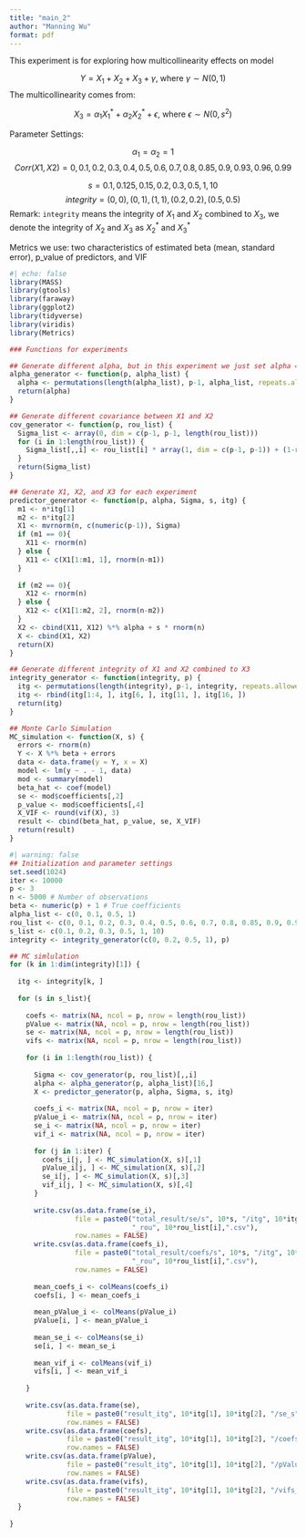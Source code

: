 ```yaml
---
title: "main_2"
author: "Manning Wu"
format: pdf
---
```


This experiment is for exploring how multicollinearity effects on model

$$Y = X_1 + X_2 + X_3 + \gamma \text{, where } \gamma \sim N(0, 1)$$
The multicollinearity comes from:

$$X_3 = \alpha_1X_1^* + \alpha_2X_2^* + \epsilon \text{, where } \epsilon \sim N(0, s^2)$$

Parameter Settings:

$$\alpha_1 = \alpha_2 = 1$$
$$Corr(X1, X2) = 0, 0.1, 0.2, 0.3, 0.4, 0.5, 0.6, 0.7, 0.8, 0.85, 0.9, 0.93, 0.96, 0.99$$

$$s = 0.1, 0.125, 0.15, 0.2, 0.3, 0.5, 1, 10$$
$$integrity = (0, 0), (0, 1), (1, 1), (0.2, 0.2), (0.5, 0.5)$$
Remark: `integrity` means the integrity of $X_1$ and $X_2$ combined to $X_3$, we denote the integrity of $X_2$ and $X_3$ as $X_2^*$ and $X_3^*$ 

Metrics we use: two characteristics of estimated beta (mean, standard error), p_value of predictors, and VIF 

```r
#| echo: false
library(MASS)
library(gtools)
library(faraway)
library(ggplot2)
library(tidyverse)
library(viridis)
library(Metrics)
```

```r
### Functions for experiments

## Generate different alpha, but in this experiment we just set alpha = c(1, 1)
alpha_generator <- function(p, alpha_list) {
  alpha <- permutations(length(alpha_list), p-1, alpha_list, repeats.allowed = TRUE)
  return(alpha)
}

## Generate different covariance between X1 and X2
cov_generator <- function(p, rou_list) {
  Sigma_list <- array(0, dim = c(p-1, p-1, length(rou_list)))
  for (i in 1:length(rou_list)) {
    Sigma_list[,,i] <- rou_list[i] * array(1, dim = c(p-1, p-1)) + (1-rou_list[i]) * diag(p-1)
  }
  return(Sigma_list)
}

## Generate X1, X2, and X3 for each experiment
predictor_generator <- function(p, alpha, Sigma, s, itg) {
  m1 <- n*itg[1]
  m2 <- n*itg[2]
  X1 <- mvrnorm(n, c(numeric(p-1)), Sigma)
  if (m1 == 0){
    X11 <- rnorm(n)
  } else {
    X11 <- c(X1[1:m1, 1], rnorm(n-m1))
  }
  
  if (m2 == 0){
    X12 <- rnorm(n)
  } else {
    X12 <- c(X1[1:m2, 2], rnorm(n-m2))
  }
  X2 <- cbind(X11, X12) %*% alpha + s * rnorm(n)
  X <- cbind(X1, X2)
  return(X)
}

## Generate different integrity of X1 and X2 combined to X3
integrity_generator <- function(integrity, p) {
  itg <- permutations(length(integrity), p-1, integrity, repeats.allowed = TRUE)
  itg <- rbind(itg[1:4, ], itg[6, ], itg[11, ], itg[16, ])
  return(itg)
}

## Monte Carlo Simulation
MC_simulation <- function(X, s) {
  errors <- rnorm(n)
  Y <- X %*% beta + errors
  data <- data.frame(y = Y, x = X)
  model <- lm(y ~ . - 1, data)
  mod <- summary(model)
  beta_hat <- coef(model)
  se <- mod$coefficients[,2]
  p_value <- mod$coefficients[,4]
  X_VIF <- round(vif(X), 3)
  result <- cbind(beta_hat, p_value, se, X_VIF)
  return(result)
}
```

```r
#| warning: false
## Initialization and parameter settings
set.seed(1024)
iter <- 10000
p <- 3
n <- 5000 # Number of observations
beta <- numeric(p) + 1 # True coefficients
alpha_list <- c(0, 0.1, 0.5, 1)
rou_list <- c(0, 0.1, 0.2, 0.3, 0.4, 0.5, 0.6, 0.7, 0.8, 0.85, 0.9, 0.93, 0.96, 0.99)
s_list <- c(0.1, 0.2, 0.3, 0.5, 1, 10)
integrity <- integrity_generator(c(0, 0.2, 0.5, 1), p)
```

```r
## MC simlulation
for (k in 1:dim(integrity)[1]) {
  
  itg <- integrity[k, ]
  
  for (s in s_list){
    
    coefs <- matrix(NA, ncol = p, nrow = length(rou_list))
    pValue <- matrix(NA, ncol = p, nrow = length(rou_list))
    se <- matrix(NA, ncol = p, nrow = length(rou_list))
    vifs <- matrix(NA, ncol = p, nrow = length(rou_list))
    
    for (i in 1:length(rou_list)) {
    
      Sigma <- cov_generator(p, rou_list)[,,i]
      alpha <- alpha_generator(p, alpha_list)[16,]
      X <- predictor_generator(p, alpha, Sigma, s, itg)
      
      coefs_i <- matrix(NA, ncol = p, nrow = iter)
      pValue_i <- matrix(NA, ncol = p, nrow = iter)
      se_i <- matrix(NA, ncol = p, nrow = iter)
      vif_i <- matrix(NA, ncol = p, nrow = iter)
      
      for (j in 1:iter) {
        coefs_i[j, ] <- MC_simulation(X, s)[,1]
        pValue_i[j, ] <- MC_simulation(X, s)[,2]
        se_i[j, ] <- MC_simulation(X, s)[,3]
        vif_i[j, ] <- MC_simulation(X, s)[,4]
      }
      
      write.csv(as.data.frame(se_i), 
                file = paste0("total_result/se/s", 10*s, "/itg", 10*itg[1], 10*itg[2], 
                              "_rou", 10*rou_list[i],".csv"), 
                row.names = FALSE)
      write.csv(as.data.frame(coefs_i), 
                file = paste0("total_result/coefs/s", 10*s, "/itg", 10*itg[1], 10*itg[2], 
                              "_rou", 10*rou_list[i],".csv"), 
                row.names = FALSE)
      
      mean_coefs_i <- colMeans(coefs_i)
      coefs[i, ] <- mean_coefs_i
      
      mean_pValue_i <- colMeans(pValue_i)
      pValue[i, ] <- mean_pValue_i
      
      mean_se_i <- colMeans(se_i)
      se[i, ] <- mean_se_i
      
      mean_vif_i <- colMeans(vif_i)
      vifs[i, ] <- mean_vif_i
  
    }
    
    write.csv(as.data.frame(se), 
              file = paste0("result_itg", 10*itg[1], 10*itg[2], "/se_s", 10*s,".csv"), 
              row.names = FALSE)
    write.csv(as.data.frame(coefs), 
              file = paste0("result_itg", 10*itg[1], 10*itg[2], "/coefs_s", 10*s, ".csv"),
              row.names = FALSE)
    write.csv(as.data.frame(pValue),
              file = paste0("result_itg", 10*itg[1], 10*itg[2], "/pValue_s", 10*s, ".csv"),
              row.names = FALSE)
    write.csv(as.data.frame(vifs), 
              file = paste0("result_itg", 10*itg[1], 10*itg[2], "/vifs_s", 10*s, ".csv"),
              row.names = FALSE)
  }
  
}
```
